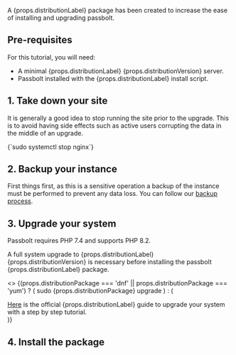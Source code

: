 
<p> A {props.distributionLabel} package has been created to increase the ease of installing and upgrading passbolt.</p>

## Pre-requisites

For this tutorial, you will need:
<ul>
    <li>A minimal {props.distributionLabel} {props.distributionVersion} server.</li>
    <li>Passbolt installed with the {props.distributionLabel} install script.</li>
</ul>


## 1. Take down your site

It is generally a good idea to stop running the site prior to the upgrade. This is to avoid having side effects
such as active users corrupting the data in the middle of an upgrade.

<CodeBlock>
  {`sudo systemctl stop nginx`}
</CodeBlock>

## 2. Backup your instance

First things first, as this is a sensitive operation a backup of the instance must be performed to prevent any data loss.
You can follow our [backup process](/hosting/backup).

## 3. Upgrade your system

Passbolt requires PHP 7.4 and supports PHP 8.2.

<p> A full system upgrade to {props.distributionLabel} {props.distributionVersion} is necessary before installing the passbolt {props.distributionLabel} package.</p>

<>
{(props.distributionPackage === 'dnf' || props.distributionPackage === 'yum') ? (
<CodeBlock>
    sudo {props.distributionPackage} upgrade
</CodeBlock>
    ) : (
   <div>
    <a href={props.distributionUpgradeGuide}>Here</a> is the official {props.distributionLabel} guide to upgrade your system with a step by step tutorial.
   </div>
    )}
</>

## 4. Install the package
